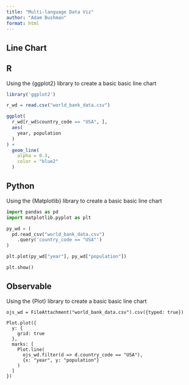 ```yaml
---
title: "Multi-language Data Viz"
author: "Adam Bushman"
format: html
---
```


## Line Chart

::: {.panel-tabset}

## R

Using the {ggplot2} library to create a basic basic line chart

```r

library('ggplot2')

r_wd = read.csv("world_bank_data.csv")

ggplot(
  r_wd[r_wd$country_code == "USA", ], 
  aes(
    year, population
  )
) +
  geom_line(
    alpha = 0.3, 
    color = "blue2"
  )

```

## Python

Using the {Matplotlib} library to create a basic basic line chart

```python

import pandas as pd
import matplotlib.pyplot as plt

py_wd = (
  pd.read_csv("world_bank_data.csv")
    .query('country_code == "USA"')
)

plt.plot(py_wd["year"], py_wd["population"])

plt.show()

```


## Observable

Using the {Plot} library to create a basic basic line chart

```ojs

ojs_wd = FileAttachment("world_bank_data.csv").csv({typed: true})

Plot.plot({
  y: {
    grid: true
  }, 
  marks: [
    Plot.line(
      ojs_wd.filter(d => d.country_code == "USA"), 
      {x: "year", y: "population"}
    )
  ]
})
  
```

:::